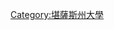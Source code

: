{{Cat main|堪薩斯州立大學}}
{{DEFAULTSORT:Kansas State University}}
{{Commonscat|Kansas State University}}

[[Category:堪薩斯州大學|Category:堪薩斯州大學]]